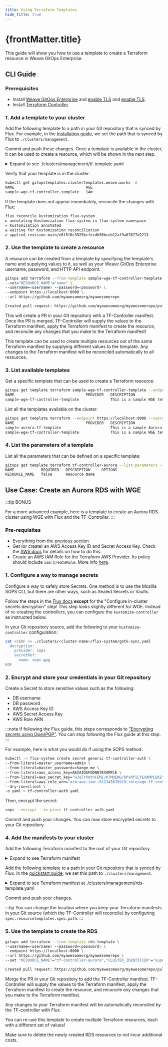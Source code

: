 ```yaml
---
title: Using Terraform Templates
hide_title: true
---
```



<h1>
  {frontMatter.title} <TierLabel tiers="Enterprise" />
</h1>

This guide will show you how to use a template to create a Terraform resource in Weave GitOps Enterprise.

## CLI Guide

### Prerequisites
- Install [Weave GitOps Enterprise](../enterprise/getting-started/install-enterprise.mdx) and [enable TLS](../enterprise/getting-started/install-enterprise.mdx) and [enable TLS](../enterprise/getting-started/install-enterprise.mdx#tls-configuration).
- Install [Terraform Controller](../terraform/get-started-terraform.mdx).

### 1. Add a template to your cluster

Add the following template to a path in your Git repository that is synced by Flux. For example, in the [Installation guide](../enterprise/getting-started/install-enterprise.mdx#install-flux-onto-your-cluster-with-the-flux-bootstrap-command), we set the path that is synced by Flux to `./clusters/management`.

Commit and push these changes. Once a template is available in the cluster, it can be used to create a resource, which will be shown in the next step.

<details>
<summary>Expand to see ./clusters/management/tf-template.yaml</summary>

```yaml title="./clusters/management/tf-template.yaml"
---
apiVersion: clustertemplates.weave.works/v1alpha2
kind: GitOpsTemplate
metadata:
  name: tf-template
  namespace: default
spec:
  description:
    This is a sample WGE template that will be translated into a tf-controller specific template.
  params:
    - name: RESOURCE_NAME
      description: Resource Name
  resourcetemplates:
    - content:
      - apiVersion: infra.contrib.fluxcd.io/v1alpha1
        kind: Terraform
        metadata:
          name: ${RESOURCE_NAME}
          namespace: flux-system
        spec:
          interval: 1h
          path: ./
          approvePlan: auto
          alwaysCleanupRunnerPod: true
          sourceRef:
            kind: GitRepository
            name: flux-system
            namespace: flux-system
```

</details>

Verify that your template is in the cluster:
```bash
kubectl get gitopstemplates.clustertemplates.weave.works -A
NAME                                AGE
sample-wge-tf-controller-template   14m
```

If the template does not appear immediately, reconcile the changes with Flux:
```bash
flux reconcile kustomization flux-system
► annotating Kustomization flux-system in flux-system namespace
✔ Kustomization annotated
◎ waiting for Kustomization reconciliation
✔ applied revision main/e6f5f0c3925bcfecdb50bceb12af9a87677d2213
```

### 2. Use the template to create a resource
A resource can be created from a template by specifying the template's name and supplying values to it, as well as your Weave GitOps Enterprise username, password, and HTTP API endpoint.
```bash
gitops add terraform --from-template sample-wge-tf-controller-template \
--set="RESOURCE_NAME"="name" \
--username=<username> --password=<password> \
--endpoint https://localhost:8000 \
--url https://github.com/myawesomeorg/myawesomerepo

Created pull request: https://github.com/myawesomeorg/myawesomerepo/pull/5
```

This will create a PR in your Git repository with a TF-Controller manifest. Once the PR is merged, TF-Controller will supply the values to the Terraform manifest, apply the Terraform manifest to create the resource, and reconcile any changes that you make to the Terraform manifest!

This template can be used to create multiple resources out of the same Terraform manifest by supplying different values to the template. Any changes to the Terraform manifest will be reconciled automatically to all resources.

### 3. List available templates
Get a specific template that can be used to create a Terraform resource:
```bash
gitops get template terraform sample-wge-tf-controller-template --endpoint https://localhost:8000 --username=<username> --password=<password>
NAME                                PROVIDER   DESCRIPTION                                                                                     ERROR
sample-wge-tf-controller-template              This is a sample WGE template that will be translated into a tf-controller specific template.
```

List all the templates available on the cluster:
```bash
gitops get template terraform --endpoint https://localhost:8000 --username=<username> --password=<password>
NAME                                PROVIDER   DESCRIPTION                                                                                     ERROR
sample-aurora-tf-template                      This is a sample Aurora RDS template.
sample-wge-tf-controller-template              This is a sample WGE template that will be translated into a tf-controller specific template.
```

### 4. List the parameters of a template
List all the parameters that can be defined on a specific template:
```bash
gitops get template terraform tf-controller-aurora --list-parameters --endpoint https://localhost:8000 --username=<username> --password=<password>
NAME            REQUIRED   DESCRIPTION     OPTIONS
RESOURCE_NAME   false      Resource Name
```

## Use Case: Create an Aurora RDS with WGE
:::tip BONUS

For a more advanced example, here is a template to create an Aurora RDS cluster using WGE with Flux and the TF-Controller.
:::

### Pre-requisites
- Everything from the [previous section](#pre-requisites)
- Get (or create) an AWS Access Key ID and Secret Access Key. Check the [AWS docs](https://docs.aws.amazon.com/powershell/latest/userguide/pstools-appendix-sign-up.html) for details on how to do this.
- Create an AWS IAM Role for the Terraform AWS Provider. Its policy should include `iam:CreateRole`. More info [here](https://support.hashicorp.com/hc/en-us/articles/360041289933-Using-AWS-AssumeRole-with-the-AWS-Terraform-Provider).

### 1. Configure a way to manage secrets

Configure a way to safely store Secrets. One method is to use the Mozilla SOPS CLI, but there are other ways, such as Sealed Secrets or Vaults.

Follow the steps in the [Flux docs](https://fluxcd.io/docs/guides/mozilla-sops/) **except** for the "Configure in-cluster secrets decryption" step! This step looks slightly different for WGE. Instead of re-creating the controllers, you can configure the `kustomize-controller` as instructed below.

In your Git repository source, add the following to your `kustomize-controller` configuration:
```bash
cat <<EOF >> ./clusters/<cluster-name>/flux-system/gotk-sync.yaml
  decryption:
    provider: sops
    secretRef:
      name: sops-gpg
EOF
```

### 2. Encrypt and store your credentials in your Git repository
Create a Secret to store sensitive values such as the following:
- DB username
- DB password
- AWS Access Key ID
- AWS Secret Access Key
- AWS Role ARN

:::note
If following the Flux guide, this steps corresponds to ["Encrypting secrets using OpenPGP"](https://fluxcd.io/docs/guides/mozilla-sops/#encrypting-secrets-using-openpgp). You can stop following the Flux guide at this step.
:::

For example, here is what you would do if using the SOPS method:
```bash
kubectl -n flux-system create secret generic tf-controller-auth \
--from-literal=master_username=admin \
--from-literal=master_password=change-me \
--from-literal=aws_access_key=AKIAIOSFODNN7EXAMPLE \
--from-literal=aws_secret_key="wJalrXUtnFEMI/K7MDENG/bPxRfiCYEXAMPLEKEY" \
--from-literal=aws_role_arn="arn:aws:iam::012345678910:role/wge-tf-controller-example" \
--dry-run=client \
-o yaml > tf-controller-auth.yaml
```

Then, encrypt the secret:
```bash
sops --encrypt --in-place tf-controller-auth.yaml
```

Commit and push your changes. You can now store encrypted secrets to your Git repository.

### 4. Add the manifests to your cluster

Add the following Terraform manifest to the root of your Git repository.

<details>
<summary>Expand to see Terraform manifest</summary>

```yaml title="./rds.tf"
terraform {
  required_providers {
    aws = {
      source  = "hashicorp/aws"
      version = "~> 3.0"
    }
  }
}

variable "cluster_identifier" {}
variable "database_name" {}
variable "master_username" {}
variable "master_password" {}
variable "backup_retention_period" {}
variable "region" {}
variable "aws_access_key" {}
variable "aws_secret_key" {}
variable "aws_role_arn" {}

provider "aws" {
  region = var.region
  access_key = var.aws_access_key
  secret_key = var.aws_secret_key

  assume_role {
    role_arn    = var.aws_role_arn
  }
}

locals {
  engine         = "aurora-mysql"
  engine_version = "5.7.mysql_aurora.2.07.5"
  port           = 3306
}

data "aws_availability_zones" "available" {
  state    = "available"

  filter {
    name   = "group-name"
    values = [var.region]
  }
}

resource "aws_rds_cluster" "mycluster" {
  cluster_identifier      = var.cluster_identifier
  engine                  = local.engine
  engine_version          = local.engine_version
  port                    = local.port
  availability_zones      = slice(data.aws_availability_zones.available.names, 0, 3)
  database_name           = var.database_name
  master_username         = var.master_username
  master_password         = var.master_password
  backup_retention_period = var.backup_retention_period
  skip_final_snapshot     = true
  apply_immediately       = true
}

resource "aws_rds_cluster_instance" "cluster_instance" {
  count              = 1
  identifier         = "${aws_rds_cluster.mycluster.id}-${count.index}"
  cluster_identifier = aws_rds_cluster.mycluster.id
  instance_class     = "db.t3.small"
  engine             = aws_rds_cluster.mycluster.engine
  engine_version     = aws_rds_cluster.mycluster.engine_version
}
```

</details>

Add the following template to a path in your Git repository that is synced by Flux. In the [quickstart guide](../enterprise/getting-started/install-enterprise.mdx#install-flux-onto-your-cluster-with-the-flux-bootstrap-command), we set this path to `./clusters/management`.

<details>
<summary>Expand to see Terraform manifest at
./clusters/management/rds-template.yaml</summary>

```yaml title="./clusters/management/rds-template.yaml"
---
apiVersion: clustertemplates.weave.works/v1alpha2
kind: GitOpsTemplate
metadata:
  name: rds-template
  namespace: default
spec:
  description: This is a sample Aurora RDS template.
  params:
    - name: RESOURCE_NAME
      description: Resource Name
    - name: CLUSTER_IDENTIFIER
      description: Cluster Identifier
    - name: DATABASE_NAME
      description: Database Name
    - name: BACKUP_RETENTION_PERIOD
      description: Backup Retention Period
    - name: REGION
      description: Region
  resourcetemplates:
    - contents:
      - apiVersion: infra.contrib.fluxcd.io/v1alpha1
        kind: Terraform
        metadata:
          name: ${RESOURCE_NAME}
          namespace: flux-system
        spec:
          interval: 1h
          path: ./
          approvePlan: auto
          alwaysCleanupRunnerPod: true
          vars:
          - name: cluster_identifier
            value: ${CLUSTER_IDENTIFIER}
          - name: database_name
            value: ${DATABASE_NAME}
          - name: backup_retention_period
            value: ${BACKUP_RETENTION_PERIOD}
          - name: region
            value: ${REGION}
          varsFrom:
          - kind: Secret
            name: tf-controller-auth
          sourceRef:
            kind: GitRepository
            name: flux-system
            namespace: flux-system
```

</details>

Commit and push your changes.

:::tip
You can change the location where you keep your Terraform manifests in your Git source (which the TF-Controller will reconcile) by configuring `spec.resourcetemplates.spec.path`.
:::

### 5. Use the template to create the RDS
```bash
gitops add terraform --from-template rds-template \
--username=<username> --password=<password> \
--endpoint https://localhost:8000 \
--url https://github.com/myawesomeorg/myawesomerepo \
--set "RESOURCE_NAME"="tf-controller-aurora","CLUSTER_IDENTIFIER"="super-awesome-aurora","DATABASE_NAME"="db1","BACKUP_RETENTION_PERIOD"=5,"REGION"="us-west-2"

Created pull request: https://github.com/myawesomeorg/myawesomerepo/pull/6
```

Merge the PR in your Git repository to add the TF-Controller manifest. TF-Controller will supply the values to the Terraform manifest, apply the Terraform manifest to create the resource, and reconcile any changes that you make to the Terraform manifest.

Any changes to your Terraform manifest will be automatically reconciled by the TF-controller with Flux.

You can re-use this template to create multiple Terraform resources, each with a different set of values!

Make sure to delete the newly created RDS resources to not incur additional costs.
